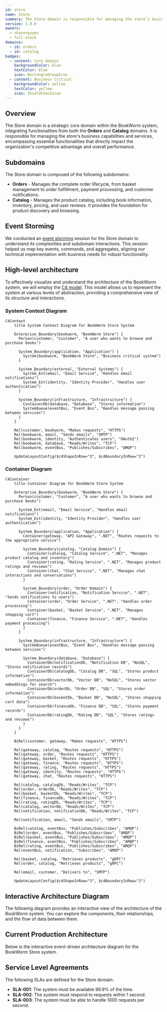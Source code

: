 ```yaml
---
id: store
name: Store
summary: The Store domain is responsible for managing the store's business capabilities and services
version: 1.0.0
owners:
  - nhanxnguyen
  - full-stack
domains:
  - id: orders
  - id: catalog
badges:
  - content: Core domain
    backgroundColor: blue
    textColor: blue
    icon: RectangleGroupIcon
  - content: Business Critical`
    backgroundColor: yellow
    textColor: yellow
    icon: ShieldCheckIcon
---
```


<Tiles>
  <Tile
    icon="UserGroupIcon"
    href="/docs/users/nhanxnguyen"
    title="Contact the author"
    description="Any questions? Feel free to contact the owners"
  />
  <Tile
    icon="RectangleGroupIcon"
    href={`/visualiser/domains/${frontmatter.id}/${frontmatter.version}`}
    title="Domain Architecture"
    description="Explore our domain structure and service interactions"
  />
</Tiles>

## Overview

The Store domain is a strategic core domain within the BookWorm system, integrating functionalities from both the **Orders** and **Catalog** domains. It is responsible for managing the store's business capabilities and services, encompassing essential functionalities that directly impact the organization's competitive advantage and overall performance.

## Subdomains

The Store domain is composed of the following subdomains:

- **Orders** - Manages the complete order lifecycle, from basket management to order fulfillment, payment processing, and customer notifications.
- **Catalog** - Manages the product catalog, including book information, inventory, pricing, and user reviews. It provides the foundation for product discovery and browsing.

## Event Storming

We conducted an [event storming](https://www.eventstorming.com/) session for the Store domain to understand its complexities and subdomain interactions. This session helped us map key events, commands, and aggregates, aligning our technical implementation with business needs for robust functionality.

<Miro boardId="uXjVIG4lIr0=/" moveToWidget="3458764623724644744" edit={false} />

## High-level architecture

To effectively visualize and understand the architecture of the BookWorm system, we will employ the [C4 model](https://c4model.com/). This model allows us to represent the system at various levels of abstraction, providing a comprehensive view of its structure and interactions.

### System Context Diagram

```mermaid
C4Context
    title System Context Diagram for BookWorm Store System

    Enterprise_Boundary(bookworm, "BookWorm Store") {
      Person(customer, "Customer", "A user who wants to browse and purchase books")

      System_Boundary(application, "Application") {
        System(bookworm, "BookWorm Store", "Business critical system")
      }

      System_Boundary(external, "External Systems") {
        System_Ext(email, "Email Service", "Handles email notifications")
        System_Ext(identity, "Identity Provider", "Handles user authentication")
      }

      System_Boundary(infrastructure, "Infrastructure") {
        ContainerDb(database, "Database", "Stores information")
        SystemQueue(eventBus, "Event Bus", "Handles message passing between services")
      }
    }

    Rel(customer, bookworm, "Makes requests", "HTTPS")
    Rel(bookworm, email, "Sends emails", "SMTP")
    Rel(bookworm, identity, "Authenticates users", "OAuth2")
    Rel(bookworm, database, "Reads/Writes", "TCP")
    Rel(bookworm, eventBus, "Publishes/Subscribes", "AMQP")

    UpdateLayoutConfig($c4ShapeInRow="3", $c4BoundaryInRow="2")
```

### Container Diagram

```mermaid
C4Container
    title Container Diagram for BookWorm Store System

    Enterprise_Boundary(bookworm, "BookWorm Store") {
      Person(customer, "Customer", "A user who wants to browse and purchase books")

      System_Ext(email, "Email Service", "Handles email notifications")
      System_Ext(identity, "Identity Provider", "Handles user authentication")

      System_Boundary(application, "Application") {
        Container(gateway, "API Gateway", ".NET", "Routes requests to the appropriate service")

        System_Boundary(catalog, "Catalog Domain") {
          Container(catalog, "Catalog Service", ".NET", "Manages product catalog and inventory")
          Container(rating, "Rating Service", ".NET", "Manages product ratings and reviews")
          Container(chat, "Chat Service", ".NET", "Manages chat interactions and conversations")
        }

        System_Boundary(order, "Order Domain") {
          Container(notification, "Notification Service", ".NET", "Sends notifications to users")
          Container(order, "Order Service", ".NET", "Handles order processing")
          Container(basket, "Basket Service", ".NET", "Manages shopping cart")
          Container(finance, "Finance Service", ".NET", "Handles payment processing")
        }
      }

      System_Boundary(infrastructure, "Infrastructure") {
        SystemQueue(eventBus, "Event Bus", "Handles message passing between services")

        System_Boundary(database, "Database") {
          ContainerDb(notificationDb, "Notification DB", "NoSQL", "Stores notification records")
          ContainerDb(catalogDb, "Catalog DB", "SQL", "Stores product information")
          ContainerDb(vectorDb, "Vector DB", "NoSQL", "Stores vector embeddings for search")
          ContainerDb(orderDb, "Order DB", "SQL", "Stores order information")
          ContainerDb(basketDb, "Basket DB", "NoSQL", "Stores shopping cart data")
          ContainerDb(financeDb, "Finance DB", "SQL", "Stores payment records")
          ContainerDb(ratingDb, "Rating DB", "SQL", "Stores ratings and reviews")
        }
      }
    }

    BiRel(customer, gateway, "Makes requests", "HTTPS")

    Rel(gateway, catalog, "Routes requests", "HTTPS")
    Rel(gateway, order, "Routes requests", "HTTPS")
    Rel(gateway, basket, "Routes requests", "HTTPS")
    Rel(gateway, finance, "Routes requests", "HTTPS")
    Rel(gateway, rating, "Routes requests", "HTTPS")
    Rel(gateway, identity, "Routes requests", "HTTPS")
    Rel(gateway, chat, "Routes requests", "HTTPS")

    Rel(catalog, catalogDb, "Reads/Writes", "TCP")
    Rel(order, orderDb, "Reads/Writes", "TCP")
    Rel(basket, basketDb, "Reads/Writes", "TCP")
    Rel(finance, financeDb, "Reads/Writes", "TCP")
    Rel(rating, ratingDb, "Reads/Writes", "TCP")
    Rel(catalog, vectorDb, "Reads/Writes", "TCP")
    Rel(notification, notificationDb, "Reads/Writes", "TCP")

    Rel(notification, email, "Sends emails", "SMTP")

    BiRel(catalog, eventBus, "Publishes/Subscribes", "AMQP")
    BiRel(order, eventBus, "Publishes/Subscribes", "AMQP")
    BiRel(basket, eventBus, "Publishes/Subscribes", "AMQP")
    BiRel(finance, eventBus, "Publishes/Subscribes", "AMQP")
    BiRel(rating, eventBus, "Publishes/Subscribes", "AMQP")
    Rel(eventBus, notification, "Subscribes", "AMQP")

    Rel(basket, catalog, "Retrieves products", "gRPC")
    Rel(order, catalog, "Retrieves products", "gRPC")

    Rel(email, customer, "Delivers to", "SMTP")

    UpdateLayoutConfig($c4ShapeInRow="3", $c4BoundaryInRow="2")
```

## Interactive Architecture Diagram

The following diagram provides an interactive view of the architecture of the BookWorm system. You can explore the components, their relationships, and the flow of data between them.

<DrawIO url="https://viewer.diagrams.net/?tags=%7B%7D&lightbox=1&target=blank&highlight=0000ff&layers=1&nav=1&title=BookWorm&dark=0#Uhttps%3A%2F%2Fdrive.google.com%2Fuc%3Fid%3D14OKRv9-iGiyCvOu4qwSnh1Mk6e5f_XWg%26export%3Ddownload" />

## Current Production Architecture

Below is the interactive event-driven architecture diagram for the BookWorm Store system.

<NodeGraph />

## Service Level Agreements

The following SLAs are defined for the Store domain:

- **SLA-001**: The system must be available 99.9% of the time.
- **SLA-002**: The system must respond to requests within 1 second.
- **SLA-003**: The system must be able to handle 1000 requests per second.
